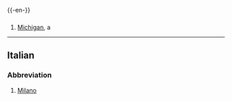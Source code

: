 {{-en-}}

==={{Abbreviation}}===
#[[Michigan]], a {{USstate}}
----

==Italian==
===Abbreviation===

# [[Milano]]